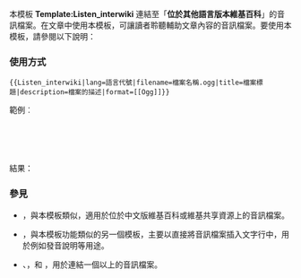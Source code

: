 本模板 '''Template:Listen_interwiki''' 連結至「'''位於其他語言版本維基百科'''」的音訊檔案。在文章中使用本模板，可讓讀者聆聽輔助文章內容的音訊檔案。要使用本模板，請參閱以下說明：

=== 使用方式 ===

<code><nowiki>{{Listen_interwiki|lang=語言代號|filename=檔案名稱.ogg|title=檔案標題|description=檔案的描述|format=[[Ogg]]}}</nowiki></code>

範例︰
:<code><nowiki>{{Listen_interwiki|filename=20080512_44_ChinaQuake.ogg|title=Harley Benz博士，美国地质调查局|description=|format=[[Ogg]]|lang=en}}
</nowiki></code>
結果：
{{Listen_interwiki
|filename=20080512_44_ChinaQuake.ogg
|title=Harley Benz博士，美国地质调查局|description=
|format=[[Ogg]]
|lang=en}}

=== 參見 ===
* {{tl|Listen}}，與本模板類似，適用於位於中文版維基百科或維基共享資源上的音訊檔案。
* {{tl|Audio}}，與本模板功能類似的另一個模板，主要以直接將音訊檔案插入文字行中，用於例如發音說明等用途。
* {{tl|Multi-listen start}}、{{tl|Multi-listen item}}，和 {{tl|Multi-listen end}}，用於連結一個以上的音訊檔案。

<includeonly>
[[Category:音訊模板|{{PAGENAME}}]]
</includeonly>